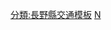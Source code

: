 {{Navbox
|name = 長野自動車道
|title = {{Ja Exp Route Sign|E19}} [[長野自動車道]]
|titlestyle = border-left:3em solid {{{路線色1|#393}}}; border-right:3em solid {{{路線色2|#f93}}}; background-color:#dfd;
|groupstyle = background-color:#dfd;
|group1 = [[交流道]]<br />[[智慧型交流道]]
|list1 =  (1)[[岡谷交流道]]  - (2)[[鹽尻交流道]] - (3)[[鹽尻北交流道]] - (4)[[松本交流道]] - (4-1)[[梓川服務區|梓川智慧型交流道]] - (5)[[安曇野交流道]] - 筑北智慧型交流道 - (6)[[麻績交流道]] - (6-1)[[姨捨服務區|姨捨智慧型交流道]] - (7)[[更埴交流道]] 
|group2 = [[系統交流道]]
|list2 =  (21)[[岡谷系統交流道]]（>>[[中央自動車道|中央道]]）- (3-1)''[[松本系統交流道]]''（>>[[中部縱貫自動車道|中部縱貫道]]）- (12)[[更埴系統交流道]]（>>[[上信越自動車道|上信越道]]）
|group3 = [[服務區 (公路)|服務區]]<br />[[服務區 (公路)|停車區]]
|list3 =  [[綠湖停車區]] - [[梓川服務區]]  - [[筑北停車區]] - [[姨捨服務區]]
|group4 = [[收費站]]
|list4 =  
}}
<noinclude>
[[分類:長野縣交通模板]]
[[分類:中日本高速公路模板|N]]
</noinclude>
